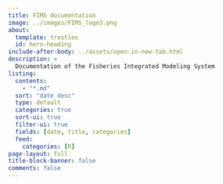 ---
title: FIMS documentation
image: ../images/FIMS_logo3.png
about:
  template: trestles
  id: hero-heading
include-after-body: ../assets/open-in-new-tab.html
description: >
  Documentation of the Fisheries Integrated Modeling System
listing:
  contents:
    - "*.md"
  sort: "date desc"
  type: default
  categories: true
  sort-ui: true
  filter-ui: true
  fields: [date, title, categories]
  feed:
    categories: [R]
page-layout: full
title-block-banner: false
comments: false
---
